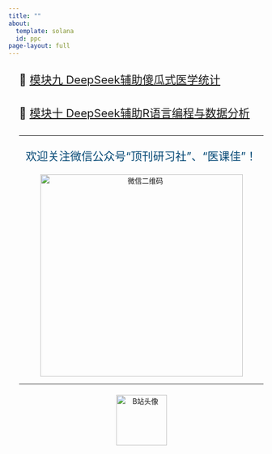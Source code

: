 ```yaml
---
title: ""
about:
  template: solana
  id: ppc
page-layout: full
---
```


<div style="text-align: left; max-width: 900px; margin-left: 1.5em;">


<div style="font-size: 22px; line-height: 2;">
  <p>
    🔗 <a href="https://lizongzhang.github.io/deepseekcamp/L9.html" target="_blank">
    模块九 DeepSeek辅助傻瓜式医学统计</a>
  </p>
  <p>
    🔗 <a href="https://lizongzhang.github.io/deepseekcamp/L10.html" target="_blank">
    模块十 DeepSeek辅助R语言编程与数据分析</a>
  </p>
</div>

---

<div style="text-align: center; margin-top: 1em;">
  <p style="font-size: 22px; color: #044875;">
    欢迎关注微信公众号“顶刊研习社”、“医课佳”！
  </p>
  <img src="img/wechat.png" alt="微信二维码" width="400">
</div>

---

<div style="text-align: center; margin-top: 1.5em;">
  <a href="https://space.bilibili.com/590872906" target="_blank">
    <img src="img/bili_up.jpg" alt="B站头像" width="100">
  </a>
</div>

</div>


